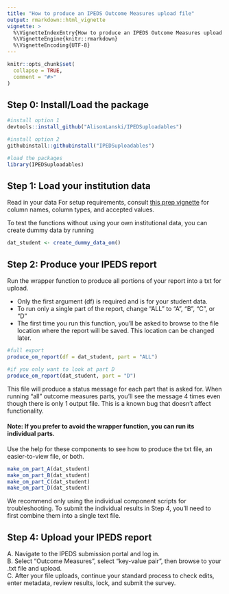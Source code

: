 ```yaml
---
title: "How to produce an IPEDS Outcome Measures upload file"
output: rmarkdown::html_vignette
vignette: >
  %\VignetteIndexEntry{How to produce an IPEDS Outcome Measures upload file}
  %\VignetteEngine{knitr::rmarkdown}
  %\VignetteEncoding{UTF-8}
---
```


```r
knitr::opts_chunk$set(
  collapse = TRUE,
  comment = "#>"
)
```

## Step 0: Install/Load the package
```r
#install option 1
devtools::install_github("AlisonLanski/IPEDSuploadables")

#install option 2
githubinstall::githubinstall("IPEDSuploadables")

#load the packages
library(IPEDSuploadables)
```

## Step 1: Load your institution data

Read in your data 
For setup requirements, consult [this prep vignette](setup_for_om.html) for column names, column types, and accepted values.  
  
To test the functions without using your own institutional data, you can create dummy data by running  

```r
dat_student <- create_dummy_data_om()
```


## Step 2: Produce your IPEDS report

Run the wrapper function to produce all portions of your report into a txt for upload.  

* Only the first argument (df) is required and is for your student data.  
* To run only a single part of the report, change "ALL" to "A", "B", "C", or "D"
* The first time you run this function, you'll be asked to browse to the file location where the report will be saved. This location can be changed later.

```r
#full export
produce_om_report(df = dat_student, part = "ALL")

#if you only want to look at part D
produce_om_report(dat_student, part = "D")
```


This file will produce a status message for each part that is asked for.  When running "all" outcome measures parts, you'll see the message 4 times even though there is only 1 output file.  This is a known bug that doesn't affect functionality.

#### Note: If you prefer to avoid the wrapper function, you can run its individual parts.  
 
Use the help for these components to see how to produce the txt file, an easier-to-view file, or both.

```r
make_om_part_A(dat_student)
make_om_part_B(dat_student)
make_om_part_C(dat_student)
make_om_part_D(dat_student)
```

We recommend only using the individual component scripts for troubleshooting.  To submit the individual results in Step 4, you'll need to first combine them into a single text file.


## Step 4: Upload your IPEDS report

A. Navigate to the IPEDS submission portal and log in.  
B. Select "Outcome Measures", select "key-value pair", then browse to your .txt file and upload.  
C. After your file uploads, continue your standard process to check edits, enter metadata, review results, lock, and submit the survey.

